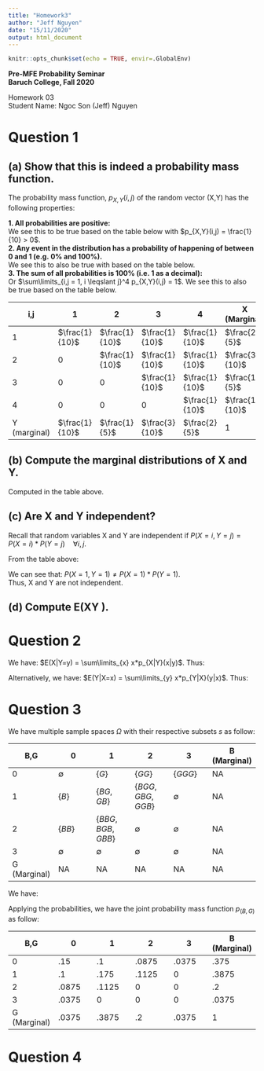 ```yaml
---
title: "Homework3"
author: "Jeff Nguyen"
date: "15/11/2020"
output: html_document
---
```


```r
knitr::opts_chunk$set(echo = TRUE, envir=.GlobalEnv)
```
  
**Pre-MFE Probability Seminar**  
**Baruch College, Fall 2020**  


Homework 03  
Student Name: Ngoc Son (Jeff) Nguyen  


# **Question 1**  
 
## (a) Show that this is indeed a probability mass function.

The probability mass function, $p_{X,Y}(i,j)$ of the random vector (X,Y) has the following properties:

**1. All probabilities are positive:**  
We see this to be true based on the table below with $p_{X,Y}(i,j) = \frac{1}{10} > 0$.  
**2. Any event in the distribution has a probability of happening of between 0 and 1 (e.g. 0% and 100%).**  
We see this to also be true with based on the table below.  
**3. The sum of all probabilities is 100% (i.e. 1 as a decimal):**  
Or $\sum\limits_{i,j = 1, i \leqslant j}^4 p_{X,Y}(i,j) = 1$. We see this to also be true based on the table below.  

i,j          | 1               | 2                | 3               | 4              | X (Marginal)
---          | ---             | ---              | ---             | ---            | ---  
1            | $\frac{1}{10}$  | $\frac{1}{10}$   | $\frac{1}{10}$  | $\frac{1}{10}$ | $\frac{2}{5}$
2            | $0$             | $\frac{1}{10}$   | $\frac{1}{10}$  | $\frac{1}{10}$ | $\frac{3}{10}$
3            | $0$             | $0$              | $\frac{1}{10}$  | $\frac{1}{10}$ | $\frac{1}{5}$
4            | $0$             | $0$              | $0$             | $\frac{1}{10}$ | $\frac{1}{10}$
Y (marginal) | $\frac{1}{10}$  | $\frac{1}{5}$    | $\frac{3}{10}$  | $\frac{2}{5}$  | $1$
  
## (b) Compute the marginal distributions of X and Y.  
Computed in the table above.  

## (c) Are X and Y independent?  
Recall that random variables X and Y are independent if $P(X=i, Y=j) = P(X=i) * P(Y=j) \quad \forall i,j$.  

From the table above:  
\begin{equation}
  \begin{aligned}
    P(X=1, Y=1) & = \frac{1}{10}  \\
    P(X=1)*P(Y=1) & = \frac{2}{5} * \frac{1}{10} = \frac{1}{25}  \\
  \end{aligned}
\end{equation}
  
We can see that: $P(X=1, Y=1) \neq P(X=1)*P(Y=1)$.  
Thus, X and Y are not independent.  

## (d) Compute E(XY ).  

\begin{equation}
  \begin{aligned}
    E(X,Y) =& \sum\limits_{i,j} i*j*P(X=i, Y=j) \\
           =& 1*1*P(X=1, Y=1) + 1*2*P(X=1, Y=2) + 1*3*P(X=1, Y=3) + 1*4*P(X=1, Y=4) +  \\
            & 2*2*P(X=2, Y=2) + 2*3*P(X=2, Y=3) + 2*4*P(X=2, Y=4) +  \\
            & 3*3*P(X=3, Y=3) + 3*4*P(X=3, Y=4) +  \\
            & 4*4*P(X=4, Y=4)  \\
           =& \frac{1}{10} + 2*\frac{1}{10} + 3*\frac{1}{10} + 4*\frac{1}{10} +   \\
            & 4*\frac{1}{10} + 6*\frac{1}{10} + 8*\frac{1}{10} +  \\
            & 9*\frac{1}{10} + 12*\frac{1}{10} +  \\
            & 16*\frac{1}{10}  \\
           =& \frac{1}{10} + \frac{1}{5} + \frac{3}{10} + \frac{2}{5} +   \\
            & \frac{2}{5} + \frac{3}{5} + \frac{4}{5} +  \\
            & \frac{9}{10} + \frac{6}{5} +  \\
            & \frac{8}{5}  \\
           =& \frac{13}{2} \\
  \end{aligned}
\end{equation}
  
# **Question 2**  

We have: $E(X|Y=y) = \sum\limits_{x} x*p_{X|Y}(x|y)$. Thus:  

\begin{equation}
  \begin{aligned}
    E(X|Y=1) =& 1*p_{X|Y}(1|1) + 2*p_{X|Y}(2|1) + 3*p_{X|Y}(3|1) + 4*p_{X|Y}(4|1)  \\
             =& P(X=1|Y=1) + 2*0 + 3*0 + 4*0  \\
             =& \frac{p_{1,1}}{P(Y=1)}  \\
             =& \frac{\frac{1}{10}}{\frac{1}{10}}  \\
             =& 1  \\
    E(X|Y=2) =& 1*p_{X|Y}(1|2) + 2*p_{X|Y}(2|2) + 3*p_{X|Y}(3|2) + 4*p_{X|Y}(4|2)  \\
             =& P(X=1|Y=2) + 2*P(X=2|Y=2) + 3*0 + 4*0  \\
             =& \frac{p_{1,2}}{P(Y=2)} + 2*\frac{p_{2,2}}{P(Y=2)}  \\
             =& \frac{\frac{1}{10}}{\frac{1}{5}} + 2*\frac{\frac{1}{10}}{\frac{1}{5}}  \\
             =& \frac{3}{2}  \\
    E(X|Y=3) =& 1*p_{X|Y}(1|3) + 2*p_{X|Y}(2|3) + 3*p_{X|Y}(3|3) + 4*p_{X|Y}(4|3)  \\
             =& P(X=1|Y=3) + 2*P(X=2|Y=3) + 3*P(X=3|Y=3) + 4*0  \\
             =& \frac{p_{1,3}}{P(Y=3)} + 2*\frac{p_{2,3}}{P(Y=3)} + 3*\frac{p_{3,3}}{P(Y=3)}  \\
             =& \frac{\frac{1}{10}}{\frac{3}{10}} + 2*\frac{\frac{1}{10}}{\frac{3}{10}} + 3*\frac{\frac{1}{10}}{\frac{3}{10}}  \\
             =& 2  \\
    E(X|Y=4) =& 1*p_{X|Y}(1|4) + 2*p_{X|Y}(2|4) + 3*p_{X|Y}(3|4) + 4*p_{X|Y}(4|4)  \\
             =& P(X=1|Y=4) + 2*P(X=2|Y=4) + 3*P(X=3|Y=4) + 4*P(X=4|Y=4)  \\
             =& \frac{p_{1,4}}{P(Y=4)} + 2*\frac{p_{2,4}}{P(Y=4)} + 3*\frac{p_{3,4}}{P(Y=4)} + 4*\frac{p_{4,4}}{P(Y=4)}  \\
             =& \frac{\frac{1}{10}}{\frac{2}{5}} + 2*\frac{\frac{1}{10}}{\frac{2}{5}} + 3*\frac{\frac{1}{10}}{\frac{2}{5}} +                     4*\frac{\frac{1}{10}}{\frac{2}{5}}  \\
             =& \frac{5}{2}  \\
  \end{aligned}
\end{equation}
  
Alternatively, we have: $E(Y|X=x) = \sum\limits_{y} x*p_{Y|X}(y|x)$. Thus:  

\begin{equation}
  \begin{aligned}
    E(Y|X=1) =& 1*p_{Y|X}(1|1) + 2*p_{Y|X}(2|1) + 3*p_{Y|X}(3|1) + 4*p_{Y|X}(4|1)  \\
             =& P(Y=1|X=1) + 2*P(Y=2|X=1) + 3*P(Y=3|X=1) + 3*P(Y=4|X=1)  \\
             =& \frac{p_{1,1}}{P(X=1)} + 2*\frac{p_{1,2}}{P(X=1)} + 3*\frac{p_{1,3}}{P(X=1)} + 4*\frac{p_{1,4}}{P(X=1)}   \\
             =& \frac{\frac{1}{10}}{\frac{2}{5}} + 2*\frac{\frac{1}{10}}{\frac{2}{5}} + 3*\frac{\frac{1}{10}}{\frac{2}{5}} + 4*\frac{\frac{1}{10}}{\frac{2}{5}}  \\
             =& \frac{5}{2}  \\
    E(Y|X=2) =& 1*p_{Y|X}(1|2) + 2*p_{Y|X}(2|2) + 3*p_{Y|X}(3|2) + 4*p_{Y|X}(4|2)  \\
             =& P(Y=1|X=2) + 2*P(Y=2|X=2) + 3*P(Y=3|X=2) + 3*P(Y=4|X=2)  \\
             =& \frac{p_{2,1}}{P(X=2)} + 2*\frac{p_{2,2}}{P(X=2)} + 3*\frac{p_{2,3}}{P(X=2)} + 4*\frac{p_{2,4}}{P(X=2)}   \\
             =& \frac{0}{\frac{3}{10}} + 2*\frac{\frac{1}{10}}{\frac{3}{10}} + 3*\frac{\frac{1}{10}}{\frac{3}{10}} +             4*\frac{\frac{1}{10}}{\frac{3}{10}}  \\
             =& 3  \\
    E(Y|X=3) =& 1*p_{Y|X}(1|3) + 2*p_{Y|X}(2|3) + 3*p_{Y|X}(3|3) + 4*p_{Y|X}(4|3)  \\
             =& P(Y=1|X=3) + 2*P(Y=2|X=3) + 3*P(Y=3|X=3) + 3*P(Y=4|X=3)  \\
             =& \frac{p_{3,1}}{P(X=3)} + 2*\frac{p_{3,2}}{P(X=3)} + 3*\frac{p_{3,3}}{P(X=3)} + 4*\frac{p_{3,4}}{P(X=3)}   \\
             =& \frac{0}{\frac{1}{5}} + 2*\frac{0}{\frac{1}{5}} + 3*\frac{\frac{1}{10}}{\frac{1}{5}} + 4*\frac{\frac{1}{10}}{\frac{1}{5}}  \\
             =& \frac{7}{2}  \\
    E(Y|X=4) =& 1*p_{Y|X}(1|4) + 2*p_{Y|X}(2|4) + 3*p_{Y|X}(3|4) + 4*p_{Y|X}(4|4)  \\
             =& P(Y=1|X=4) + 2*P(Y=2|X=4) + 3*P(Y=3|X=4) + 3*P(Y=4|X=4)  \\
             =& \frac{p_{4,1}}{P(X=4)} + 2*\frac{p_{4,2}}{P(X=4)} + 3*\frac{p_{4,3}}{P(X=4)} + 4*\frac{p_{4,4}}{P(X=4)}   \\
             =& \frac{0}{\frac{1}{5}} + 2*\frac{0}{\frac{1}{5}} + 3*\frac{0}{\frac{1}{5}} + 4*\frac{\frac{1}{10}}{\frac{1}{10}}  \\
             =& 1  \\
  \end{aligned}
\end{equation}  

# **Question 3**  

We have multiple sample spaces $\Omega$ with their respective subsets $s$ as follow:  

B,G          | 0               | 1                      | 2                       | 3               | B (Marginal)
---          | ---             | ---                    | ---                     | ---             | ---  
0            | $\emptyset$     | $\{G\}$                | $\{GG\}$                | $\{ GGG\}$      | NA
1            | $\{B\}$         | $\{BG, GB\}$           | $\{BGG, GBG, GGB\}$     | $\emptyset$     | NA
2            | $\{BB\}$        | $\{BBG, BGB, GBB\}$    | $\emptyset$             | $\emptyset$     | NA
3            | $\emptyset$     | $\emptyset$            | $\emptyset$             | $\emptyset$     | NA
G (Marginal) | NA              | NA                     | NA                      | NA              | NA
  
We have:  

\begin{equation}
  \begin{aligned}
    P(B=0, G=0) =& .15 \, \text{as given} = .15 \\
    P(B=0, G=1) =& .2 * \frac{|s_{0,1}|}{|\Omega_1|} = .2 * \frac{1}{2} = .1  \\
    P(B=1, G=0) =& .2 * \frac{|s_{1,0}|}{|\Omega_1|} = .2 * \frac{1}{2} = .1  \\
    P(B=0, G=2) =& .35 * \frac{|s_{0,2}|}{|\Omega_2|} = .35 * \frac{1}{4} = .0875  \\
    P(B=1, G=1) =& .35 * \frac{|s_{1,1}|}{|\Omega_2|} = .35 * \frac{2}{4} = .175   \\
    P(B=2, G=0) =& .35 * \frac{|s_{2,0}|}{|\Omega_2|} = .35 * \frac{1}{4} = .0875  \\
    P(B=0, G=3) =& .30 * \frac{|s_{0,3}|}{|\Omega_3|} = .3 * \frac{1}{8} = .0375  \\
    P(B=1, G=2) =& .30 * \frac{|s_{1,2}|}{|\Omega_3|} = .3 * \frac{3}{8} = .1125  \\
    P(B=2, G=1) =& .30 * \frac{|s_{2,1}|}{|\Omega_3|} = .3 * \frac{3}{8} = .1125  \\
    P(B=3, G=0) =& .30 * \frac{|s_{3,0}|}{|\Omega_3|} = .3 * \frac{1}{8} = .0375  \\
  \end{aligned}
\end{equation}
  
Applying the probabilities, we have the joint probability mass function $p_{(B,G)}$ as follow:  

B,G          | 0         | 1        | 2        | 3        | B (Marginal)
---          | ---       | ---      | ---      | ---      | ---  
0            | $.15$     | $.1$     | $.0875$  | $.0375$  | $.375$
1            | $.1$      | $.175$   | $.1125$  | $0$      | $.3875$
2            | $.0875$   | $.1125$  | $0$      | $0$      | $.2$
3            | $.0375$   | $0$      | $0$      | $0$      | $.0375$
G (Marginal) | $.0375$   | $.3875$  | $.2$     | $.0375$  | $1$  

# **Question 4** 